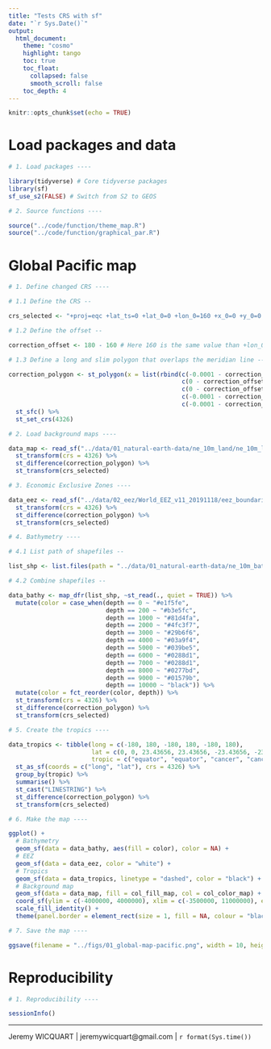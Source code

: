 ```yaml
---
title: "Tests CRS with sf"
date: "`r Sys.Date()`"
output: 
  html_document:
    theme: "cosmo"
    highlight: tango
    toc: true
    toc_float:
      collapsed: false
      smooth_scroll: false
    toc_depth: 4
---
```


```r
knitr::opts_chunk$set(echo = TRUE)
```

# Load packages and data

```r

# 1. Load packages ----

library(tidyverse) # Core tidyverse packages
library(sf)
sf_use_s2(FALSE) # Switch from S2 to GEOS

# 2. Source functions ----

source("../code/function/theme_map.R")
source("../code/function/graphical_par.R")

```

# Global Pacific map

```r

# 1. Define changed CRS ----

# 1.1 Define the CRS --

crs_selected <- "+proj=eqc +lat_ts=0 +lat_0=0 +lon_0=160 +x_0=0 +y_0=0 +datum=WGS84 +units=m +no_defs"

# 1.2 Define the offset --

correction_offset <- 180 - 160 # Here 160 is the same value than +lon_0 from crs_selected

# 1.3 Define a long and slim polygon that overlaps the meridian line --

correction_polygon <- st_polygon(x = list(rbind(c(-0.0001 - correction_offset, 90),
                                                c(0 - correction_offset, 90),
                                                c(0 - correction_offset, -90),
                                                c(-0.0001 - correction_offset, -90),
                                                c(-0.0001 - correction_offset, 90)))) %>%
  st_sfc() %>%
  st_set_crs(4326)

# 2. Load background maps ----

data_map <- read_sf("../data/01_natural-earth-data/ne_10m_land/ne_10m_land.shp") %>% 
  st_transform(crs = 4326) %>% 
  st_difference(correction_polygon) %>% 
  st_transform(crs_selected)

# 3. Economic Exclusive Zones ----

data_eez <- read_sf("../data/02_eez/World_EEZ_v11_20191118/eez_boundaries_v11.shp") %>% 
  st_transform(crs = 4326) %>% 
  st_difference(correction_polygon) %>% 
  st_transform(crs_selected)

# 4. Bathymetry ----

# 4.1 List path of shapefiles --

list_shp <- list.files(path = "../data/01_natural-earth-data/ne_10m_bathymetry_all/", pattern = ".shp", full.names = TRUE)

# 4.2 Combine shapefiles --

data_bathy <- map_dfr(list_shp, ~st_read(., quiet = TRUE)) %>% 
  mutate(color = case_when(depth == 0 ~ "#e1f5fe",
                           depth == 200 ~ "#b3e5fc",
                           depth == 1000 ~ "#81d4fa",
                           depth == 2000 ~ "#4fc3f7",
                           depth == 3000 ~ "#29b6f6",
                           depth == 4000 ~ "#03a9f4",
                           depth == 5000 ~ "#039be5",
                           depth == 6000 ~ "#0288d1",
                           depth == 7000 ~ "#0288d1",
                           depth == 8000 ~ "#0277bd",
                           depth == 9000 ~ "#01579b",
                           depth == 10000 ~ "black")) %>% 
  mutate(color = fct_reorder(color, depth)) %>% 
  st_transform(crs = 4326) %>% 
  st_difference(correction_polygon) %>% 
  st_transform(crs_selected)

# 5. Create the tropics ----

data_tropics <- tibble(long = c(-180, 180, -180, 180, -180, 180), 
                       lat = c(0, 0, 23.43656, 23.43656, -23.43656, -23.43656), 
                       tropic = c("equator", "equator", "cancer", "cancer", "capricorne", "capricorne")) %>% 
  st_as_sf(coords = c("long", "lat"), crs = 4326) %>% 
  group_by(tropic) %>% 
  summarise() %>% 
  st_cast("LINESTRING") %>% 
  st_difference(correction_polygon) %>% 
  st_transform(crs_selected)

# 6. Make the map ----

ggplot() +
  # Bathymetry
  geom_sf(data = data_bathy, aes(fill = color), color = NA) +
  # EEZ
  geom_sf(data = data_eez, color = "white") +
  # Tropics
  geom_sf(data = data_tropics, linetype = "dashed", color = "black") +
  # Background map
  geom_sf(data = data_map, fill = col_fill_map, col = col_color_map) +
  coord_sf(ylim = c(-4000000, 4000000), xlim = c(-3500000, 11000000), expand = FALSE) +
  scale_fill_identity() +
  theme(panel.border = element_rect(size = 1, fill = NA, colour = "black"))

# 7. Save the map ----

ggsave(filename = "../figs/01_global-map-pacific.png", width = 10, height = 6, dpi = 600)

```

# Reproducibility

```r

# 1. Reproducibility ----

sessionInfo()

```

---
Jeremy WICQUART | jeremywicquart@gmail.com | `r format(Sys.time())`